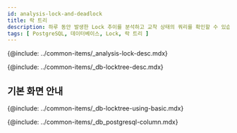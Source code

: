 ```yaml
---
id: analysis-lock-and-deadlock
title: 락 트리
description: 하루 동안 발생한 Lock 추이를 분석하고 교착 상태의 쿼리를 확인할 수 있습니다.
tags: [ PostgreSQL, 데이터베이스, Lock, 락 트리 ]
---
```



<!-- 개요-->
{@include: ../common-items/_analysis-lock-desc.mdx} 

<!-- 락트리-->
{@include: ../common-items/_db-locktree-desc.mdx} 

## 기본 화면 안내

{@include: ../common-items/_db-locktree-using-basic.mdx}  

<!-- 락트리 컬럼 정보-->
{@include: ../common-items/_db_postgresql-column.mdx} 
